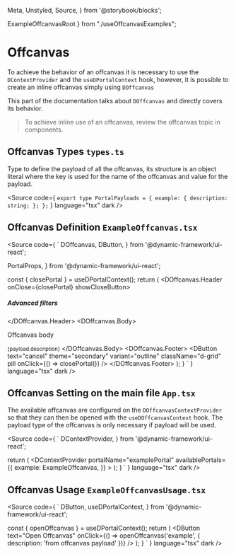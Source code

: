   Meta,
  Unstyled,
  Source,
} from '@storybook/blocks';

  ExampleOffcanvasRoot
} from "./useOffcanvasExamples";

# Offcanvas

To achieve the behavior of an offcanvas it is necessary to use the `DContextProvider` and the `useDPortalContext` hook,
however, it is possible to create an inline offcanvas simply using `DOffcanvas`

This part of the documentation talks about `DOffcanvas` and directly covers its behavior.

> To achieve inline use of an offcanvas, review the offcanvas topic in components.

<Meta title="Design System/Patterns/Offcanvas" />

## Offcanvas Types `types.ts`
Type to define the payload of all the offcanvas, its structure is an object literal
where the key is used for the name of the offcanvas and value for the payload.

<Source
  code={
    `
export type PortalPayloads = {
  example: {
    description: string;
  };
};
    `
  }
  language="tsx"
  dark
/>

## Offcanvas Definition `ExampleOffcanvas.tsx`

<Source
  code={
    `
  DOffcanvas,
  DButton,
} from '@dynamic-framework/ui-react';

  PortalProps,
} from '@dynamic-framework/ui-react';


  const { closePortal } = useDPortalContext();
  return (
    <DOffcanvas
      name="example"
      staticBackdrop={false}
      scrollable={false}
      openFrom="end"
    >
      <DOffcanvas.Header onClose={closePortal} showCloseButton>
        <h5 className="fw-bold">Advanced filters</h5>
      </DOffcanvas.Header>
      <DOffcanvas.Body>
        <p>Offcanvas body</p>
        <small>{payload.description}</small>
      </DOffcanvas.Body>
      <DOffcanvas.Footer>
        <DButton
          text="cancel"
          theme="secondary"
          variant="outline"
          className="d-grid"
          pill
          onClick={() => closePortal()}
        />
        <DButton text="ok" className="d-grid" pill />
      </DOffcanvas.Footer>
    </DOffcanvas>
  );
}
    `
  }
  language="tsx"
  dark
/>

## Offcanvas Setting on the main file `App.tsx`
The available offcanvas are configured on the `DOffcanvasContextProvider` so that they can
then be opened with the `useDOffcanvasContext` hook. The payload type of the offcanvas
is only necessary if payload will be used.

<Source
  code={
    `
  DContextProvider,
} from '@dynamic-framework/ui-react';



  return (
    <DContextProvider<OffcanvasPayloads>
      portalName="examplePortal"
      availablePortals={{
        example: ExampleOffcanvas,
      }}
    >
      <ExampleOffcanvasUsage />
    </DContextProvider>
  );
}
    `
  }
  language="tsx"
  dark
/>

## Offcanvas Usage `ExampleOffcanvasUsage.tsx`

<Source
  code={
    `
  DButton,
  useDPortalContext,
} from '@dynamic-framework/ui-react';


  const { openOffcanvas } = useDPortalContext<OffcanvasPayloads>();
  return (
    <DButton
      text="Open Offcanvas"
      onClick={() => openOffcanvas('example', { description: 'from offcanvas payload' })}
    />
  );
}
    `
  }
  language="tsx"
  dark
/>

<Unstyled>
  <div className="d-flex flex-column justify-content-end align-items-end">
    <ExampleOffcanvasRoot />
  </div>
</Unstyled>
